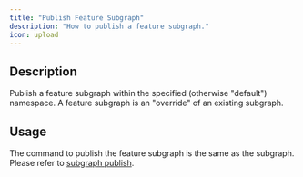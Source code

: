 ---
title: "Publish Feature Subgraph"
description: "How to publish a feature subgraph."
icon: upload
---

## Description

Publish a feature subgraph within the specified (otherwise "default") namespace. A feature subgraph is an "override" of an existing subgraph.

## Usage

The command to publish the feature subgraph is the same as the subgraph. Please refer to [subgraph publish](/cli/subgraph/publish).

